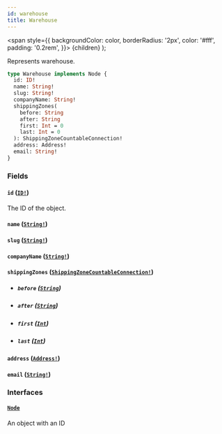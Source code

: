 ```yaml
---
id: warehouse
title: Warehouse
---
```


<span
style={{
      backgroundColor: color,
      borderRadius: '2px',
      color: '#fff',
      padding: '0.2rem',
    }}>
{children}
</span>
);

Represents warehouse.

```graphql
type Warehouse implements Node {
  id: ID!
  name: String!
  slug: String!
  companyName: String!
  shippingZones(
    before: String
    after: String
    first: Int = 0
    last: Int = 0
  ): ShippingZoneCountableConnection!
  address: Address!
  email: String!
}
```

### Fields

#### `id` ([`ID!`](/api-reference/scalars/id.mdx))

The ID of the object.

#### `name` ([`String!`](/api-reference/scalars/string.mdx))

#### `slug` ([`String!`](/api-reference/scalars/string.mdx))

#### `companyName` ([`String!`](/api-reference/scalars/string.mdx))

#### `shippingZones` ([`ShippingZoneCountableConnection!`](/api-reference/objects/shipping-zone-countable-connection.mdx))

- ##### `before` ([`String`](/api-reference/scalars/string.mdx))

- ##### `after` ([`String`](/api-reference/scalars/string.mdx))

- ##### `first` ([`Int`](/api-reference/scalars/int.mdx))

- ##### `last` ([`Int`](/api-reference/scalars/int.mdx))

#### `address` ([`Address!`](/api-reference/objects/address.mdx))

#### `email` ([`String!`](/api-reference/scalars/string.mdx))

### Interfaces

#### [`Node`](/api-reference/interfaces/node.mdx)

An object with an ID
